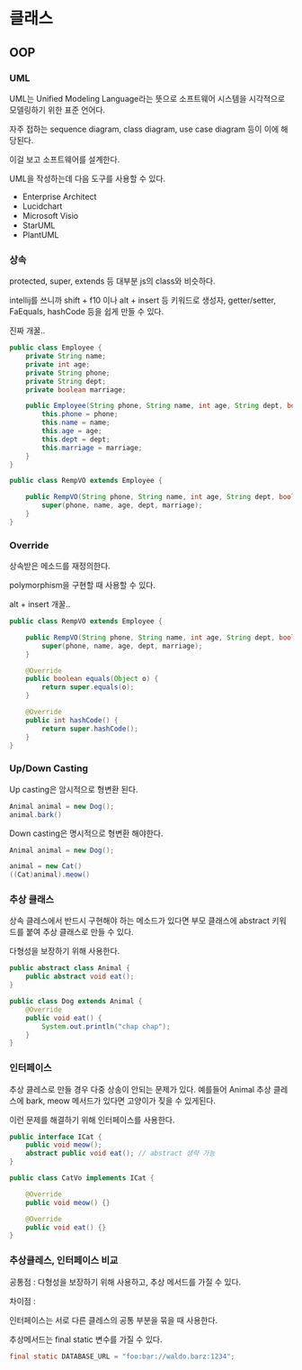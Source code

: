 # 클래스

## OOP

### UML

UML는 Unified Modeling Language라는 뜻으로 소프트웨어 시스템을 시각적으로 모델링하기 위한 표준 언어다.

자주 접하는 sequence diagram, class diagram, use case diagram 등이 이에 해당된다.

이걸 보고 소프트웨어를 설계한다.

UML을 작성하는데 다음 도구를 사용할 수 있다.

- Enterprise Architect
- Lucidchart
- Microsoft Visio
- StarUML
- PlantUML

### 상속

protected, super, extends 등 대부분 js의 class와 비슷하다.

intellij를 쓰니까 shift + f10 이나 alt + insert 등 키워드로 생성자, getter/setter, FaEquals, hashCode 등을 쉽게 만들 수 있다.

진짜 개꿀..

```java
public class Employee {
    private String name;
    private int age;
    private String phone;
    private String dept;
    private boolean marriage;

    public Employee(String phone, String name, int age, String dept, boolean marriage) {
        this.phone = phone;
        this.name = name;
        this.age = age;
        this.dept = dept;
        this.marriage = marriage;
    }
}
```

```java
public class RempVO extends Employee {

    public RempVO(String phone, String name, int age, String dept, boolean marriage) {
        super(phone, name, age, dept, marriage);
    }
}
```

### Override

상속받은 메소드를 재정의한다.

polymorphism을 구현할 때 사용할 수 있다.

alt + insert 개꿀..

```java
public class RempVO extends Employee {

    public RempVO(String phone, String name, int age, String dept, boolean marriage) {
        super(phone, name, age, dept, marriage);
    }

    @Override
    public boolean equals(Object o) {
        return super.equals(o);
    }

    @Override
    public int hashCode() {
        return super.hashCode();
    }
}
```

### Up/Down Casting

Up casting은 암시적으로 형변환 된다.

```java
Animal animal = new Dog();
animal.bark()
```

Down casting은 명시적으로 형변환 해야한다.

```java
Animal animal = new Dog();

animal = new Cat()
((Cat)animal).meow()
```

### 추상 클래스

상속 클레스에서 반드시 구현해야 하는 메소드가 있다면 부모 클래스에 abstract 키워드를 붙여 추상 클래스로 만들 수 있다.

다형성을 보장하기 위해 사용한다.

```java
public abstract class Animal {
    public abstract void eat();
}

public class Dog extends Animal {
    @Override
    public void eat() {
        System.out.println("chap chap");
    }
}
```

### 인터페이스

추상 클레스로 만들 경우 다중 상송이 안되는 문제가 있다.
예를들어 Animal 추상 클레스에 bark, meow 메서드가 있다면 고양이가 짖을 수 있게된다.

이런 문제를 해결하기 위해 인터페이스를 사용한다.

```java
public interface ICat {
    public void meow();
    abstract public void eat(); // abstract 생략 가능
}

public class CatVo implements ICat {

    @Override
    public void meow() {}

    @Override
    public void eat() {}
}
```

### 추상클레스, 인터페이스 비교

공통점 : 다형성을 보장하기 위해 사용하고, 추상 메서드를 가질 수 있다.

차이점 :

인터페이스는 서로 다른 클레스의 공통 부분을 묶을 때 사용한다.

추상메서드는 final static 변수를 가질 수 있다.

```java
final static DATABASE_URL = "foo:bar://waldo.barz:1234";
```
